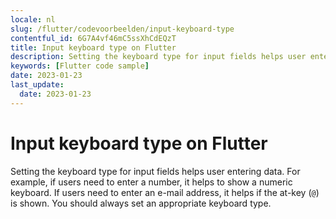 ```yaml
---
locale: nl
slug: /flutter/codevoorbeelden/input-keyboard-type
contentful_id: 6G7A4vf46mC5ssXhCdEQzT
title: Input keyboard type on Flutter
description: Setting the keyboard type for input fields helps user entering data.
keywords: [Flutter code sample]
date: 2023-01-23
last_update:
  date: 2023-01-23
---
```


# Input keyboard type on Flutter

Setting the keyboard type for input fields helps user entering data. For example, if users need to enter a number, it helps to show a numeric keyboard. If users need to enter an e-mail address, it helps if the at-key (`@`) is shown. You should always set an appropriate keyboard type.

<CodeSample id="input-keyboard-type" locale="nl" platform="flutter"/>
